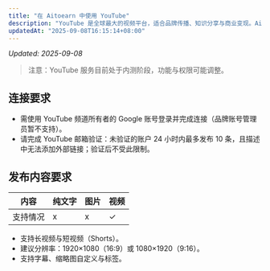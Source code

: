 ```yaml
---
title: "在 Aitoearn 中使用 YouTube"
description: "YouTube 是全球最大的视频平台，适合品牌传播、知识分享与商业变现。Aitoearn 帮助您进行内容规划、批量发布与数据分析。"
updatedAt: "2025-09-08T16:15:14+08:00"
---
```

<!-- UPDATED_AT -->
_Updated: 2025-09-08_

> 注意：YouTube 服务目前处于内测阶段，功能与权限可能调整。

## 连接要求
- 需使用 YouTube 频道所有者的 Google 账号登录并完成连接（品牌账号管理员暂不支持）。
- 请完成 YouTube 邮箱验证：未验证的账户 24 小时内最多发布 10 条，且描述中无法添加外部链接；验证后不受此限制。


## 发布内容要求
| 内容 | 纯文字 | 图片 | 视频 |
| --- | --- | --- | --- |
| 支持情况 | x | x | ✓ |

- 支持长视频与短视频（Shorts）。
- 建议分辨率：1920×1080（16:9）或 1080×1920（9:16）。
- 支持字幕、缩略图自定义与标签。


